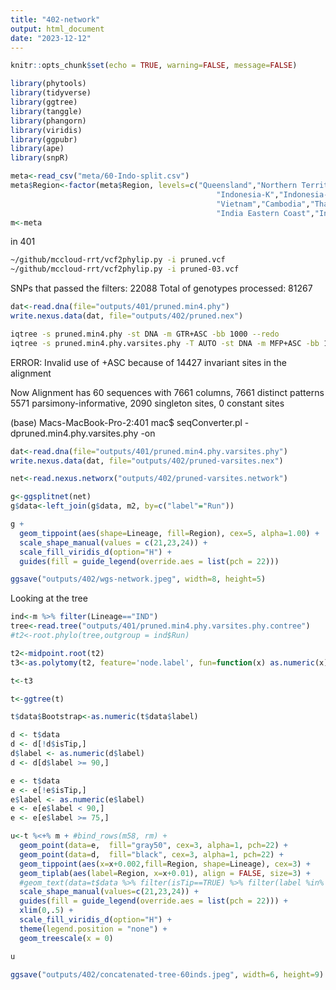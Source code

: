 ```yaml
---
title: "402-network"
output: html_document
date: "2023-12-12"
---
```


```r
knitr::opts_chunk$set(echo = TRUE, warning=FALSE, message=FALSE)
```



```r
library(phytools)
library(tidyverse)
library(ggtree)
library(tanggle)
library(phangorn)
library(viridis)
library(ggpubr)
library(ape)
library(snpR)
```



```r
meta<-read_csv("meta/60-Indo-split.csv")
meta$Region<-factor(meta$Region, levels=c("Queensland","Northern Territory","Papua New Guinea",
                                              "Indonesia-K","Indonesia-SJ","Indonesia-SU","Philippines",
                                              "Vietnam","Cambodia","Thailand", "Bangladesh",
                                              "India Eastern Coast","India Western Coast"))
m<-meta
```

in 401
```sh
~/github/mccloud-rrt/vcf2phylip.py -i pruned.vcf 
~/github/mccloud-rrt/vcf2phylip.py -i pruned-03.vcf 

```

SNPs that passed the filters: 22088
Total of genotypes processed: 81267


```r
dat<-read.dna(file="outputs/401/pruned.min4.phy")
write.nexus.data(dat, file="outputs/402/pruned.nex")

```

```sh
iqtree -s pruned.min4.phy -st DNA -m GTR+ASC -bb 1000 --redo
iqtree -s pruned.min4.phy.varsites.phy -T AUTO -st DNA -m MFP+ASC -bb 10000 --redo
```

ERROR: Invalid use of +ASC because of 14427 invariant sites in the alignment

Now Alignment has 60 sequences with 7661 columns, 7661 distinct patterns
5571 parsimony-informative, 2090 singleton sites, 0 constant sites

(base) Macs-MacBook-Pro-2:401 mac$ seqConverter.pl -dpruned.min4.phy.varsites.phy -on
```r
dat<-read.dna(file="outputs/401/pruned.min4.phy.varsites.phy")
write.nexus.data(dat, file="outputs/402/pruned-varsites.nex")

```
```r
net<-read.nexus.networx("outputs/402/pruned-varsites.network")
```

```r
g<-ggsplitnet(net)  
g$data<-left_join(g$data, m2, by=c("label"="Run")) 

g + 
  geom_tippoint(aes(shape=Lineage, fill=Region), cex=5, alpha=1.00) +
  scale_shape_manual(values = c(21,23,24)) +
  scale_fill_viridis_d(option="H") +
  guides(fill = guide_legend(override.aes = list(pch = 22))) 

ggsave("outputs/402/wgs-network.jpeg", width=8, height=5)

```



Looking at the tree

```r

ind<-m %>% filter(Lineage=="IND")
tree<-read.tree("outputs/401/pruned.min4.phy.varsites.phy.contree")
#t2<-root.phylo(tree,outgroup = ind$Run)

t2<-midpoint.root(t2)
t3<-as.polytomy(t2, feature='node.label', fun=function(x) as.numeric(x) < 75)

t<-t3

t<-ggtree(t)

t$data$Bootstrap<-as.numeric(t$data$label)

d <- t$data
d <- d[!d$isTip,]
d$label <- as.numeric(d$label)
d <- d[d$label >= 90,]

e <- t$data
e <- e[!e$isTip,]
e$label <- as.numeric(e$label)
e <- e[e$label < 90,]
e <- e[e$label >= 75,]
```

```r
u<-t %<+% m + #bind_rows(m58, rm) +
  geom_point(data=e,  fill="gray50", cex=3, alpha=1, pch=22) +
  geom_point(data=d,  fill="black", cex=3, alpha=1, pch=22) +
  geom_tippoint(aes(x=x+0.002,fill=Region, shape=Lineage), cex=3) + 
  geom_tiplab(aes(label=Region, x=x+0.01), align = FALSE, size=3) +
  #geom_text(data=t$data %>% filter(isTip==TRUE) %>% filter(label %in% Run), aes(label=label, x=x+0.01), size=3) +
  scale_shape_manual(values=c(21,23,24)) +
  guides(fill = guide_legend(override.aes = list(pch = 22))) +
  xlim(0,.5) +
  scale_fill_viridis_d(option="H") +
  theme(legend.position = "none") +
  geom_treescale(x = 0)

u

ggsave("outputs/402/concatenated-tree-60inds.jpeg", width=6, height=9)
```